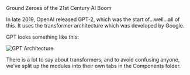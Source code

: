 <Title>Generative Pretrained Transformers</Title>
<Tagline>Ground Zeroes of the 21st Century AI Boom</Tagline>

In late 2019, OpenAI released GPT-2, which was the start of...well...all of this. It uses the transformer architecture which was developed by Google.

GPT looks something like this:

![GPT Architecture](/images/gpt1.webp "Generative Pre-trained Transformer Architecture")

There is a lot to say about transformers, and to avoid confusing anyone, we've split up the modules into their own tabs in the Components folder.